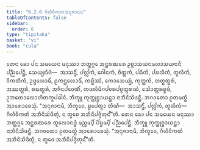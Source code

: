```yaml
---
title: "6.2.6 ᨣᩥᩉᩥᩅᩥᨠᨲᩋᨶᩩᨩᩣᨶᨶ"
tableOfContents: false
sidebar:
  order: 6
type: "tipitaka"
basket: "vi"
book: "cula"
---
```



<DynamicBreadcrumb />

<Division number="314" book="cula">

<Paragraph number="1348" book="cula">
ᨲᩮᨶ ᨡᩮᩣ ᨸᨶ ᩈᨾᨿᩮᨶ ᨾᨶᩩᩔᩣ ᨽᨲ᩠ᨲᨣ᩠ᨣᩮ ᩋᨶ᩠ᨲᩁᨥᩁᩮ ᩏᨧ᩠ᨧᩣᩈᨿᨶᨾᩉᩣᩈᨿᨶᩣᨶᩥ ᨸᨬ᩠ᨬᨸᩮᨶ᩠ᨲᩥ, ᩈᩮᨿ᩠ᨿᨳᩥᨴᩴ—  ᩋᩣᩈᨶ᩠ᨴᩥᩴ, ᨸᩃᩖᩘᨠᩴ, ᨣᩮᩤᨶᨠᩴ, ᨧᩥᨲ᩠ᨲᨠᩴ, ᨸᨭᩥᨠᩴ, ᨸᨭᩃᩥᨠᩴ, ᨲᩪᩃᩥᨠᩴ, ᩅᩥᨠᨲᩥᨠᩴ, ᩏᨴ᩠ᨴᩃᩮᩣᨾᩥᩴ, ᩑᨠᨶ᩠ᨲᩃᩮᩣᨾᩥᩴ, ᨠᨭ᩠ᨭᩥᩔᩴ, ᨠᩮᩣᩈᩮᨿ᩠ᨿᩴ, ᨠᩩᨲ᩠ᨲᨠᩴ, ᩉᨲ᩠ᨳᨲ᩠ᨳᩁᩴ, ᩋᩔᨲ᩠ᨳᩁᩴ, ᩁᨳᨲ᩠ᨳᩁᩴ, ᩋᨩᩥᨶᨸᩅᩮᨱᩥᩴ, ᨠᨴᩃᩥᨾᩥᨣᨸᩅᩁᨸᨧ᩠ᨧᨲ᩠ᨳᩁᨱᩴ, ᩈᩮᩫᩣᨲ᩠ᨲᩁᨧ᩠ᨨᨴᩴ, ᩏᨽᨲᩮᩣᩃᩮᩣᩉᩥᨲᨠᩪᨸᨵᩤᨶᩴ. ᨽᩥᨠ᩠ᨡᩪ ᨠᩩᨠ᩠ᨠᩩᨧ᩠ᨧᩣᨿᨶ᩠ᨲᩣ ᨶᩣᨽᩥᨶᩥᩈᩦᨴᨶ᩠ᨲᩥ. ᨽᨣᩅᨲᩮᩣ ᩑᨲᨾᨲ᩠ᨳᩴ ᩋᩣᩁᩮᩣᨧᩮᩈᩩᩴ. “ᩋᨶᩩᨩᩣᨶᩣᨾᩥ, ᨽᩥᨠ᩠ᨡᩅᩮ, ᨮᨸᩮᨲ᩠ᩅᩣ ᨲᩦᨱᩥ—  ᩋᩣᩈᨶ᩠ᨴᩥᩴ, ᨸᩃᩖᩘᨠᩴ, ᨲᩪᩃᩥᨠᩴ—  ᨣᩥᩉᩥᩅᩥᨠᨲᩴ ᩋᨽᩥᨶᩥᩈᩦᨴᩥᨲᩩᩴ, ᨶ ᨲ᩠ᩅᩮᩅ ᩋᨽᩥᨶᩥᨸᨩ᩠ᨩᩥᨲᩩᨶ᩺”ᨲᩥ.
</Paragraph>

<Paragraph number="1349" book="cula">
ᨲᩮᨶ ᨡᩮᩣ ᨸᨶ ᩈᨾᨿᩮᨶ ᨾᨶᩩᩔᩣ ᨽᨲ᩠ᨲᨣ᩠ᨣᩮ ᩋᨶ᩠ᨲᩁᨥᩁᩮ ᨲᩪᩃᩮᩣᨶᨴ᩠ᨵᩴ ᨾᨬ᩠ᨧᨾ᩠ᨸᩥ ᨸᩦᨮᨾ᩠ᨸᩥ ᨸᨬ᩠ᨬᨸᩮᨶ᩠ᨲᩥ. ᨽᩥᨠ᩠ᨡᩪ ᨠᩩᨠ᩠ᨠᩩᨧ᩠ᨧᩣᨿᨶ᩠ᨲᩣ ᨶᩣᨽᩥᨶᩥᩈᩦᨴᨶ᩠ᨲᩥ. ᨽᨣᩅᨲᩮᩣ ᩑᨲᨾᨲ᩠ᨳᩴ ᩋᩣᩁᩮᩣᨧᩮᩈᩩᩴ. “ᩋᨶᩩᨩᩣᨶᩣᨾᩥ, ᨽᩥᨠ᩠ᨡᩅᩮ, ᨣᩥᩉᩥᩅᩥᨠᨲᩴ ᩋᨽᩥᨶᩥᩈᩦᨴᩥᨲᩩᩴ, ᨶ ᨲ᩠ᩅᩮᩅ ᩋᨽᩥᨶᩥᨸᨩ᩠ᨩᩥᨲᩩᨶ᩺”ᨲᩥ.
</Paragraph>
</Division>